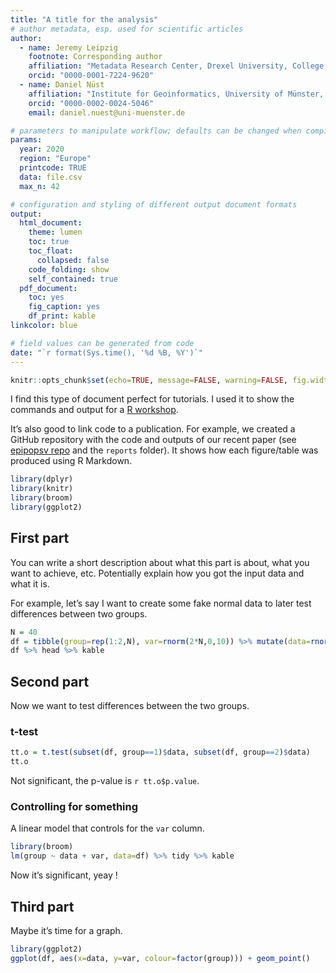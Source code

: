 ```yaml
---
title: "A title for the analysis"
# author metadata, esp. used for scientific articles
author:
  - name: Jeremy Leipzig
    footnote: Corresponding author
    affiliation: "Metadata Research Center, Drexel University, College of Computing and Informatics, Philadelphia PA, USA"
    orcid: "0000-0001-7224-9620"
  - name: Daniel Nüst
    affiliation: "Institute for Geoinformatics, University of Münster, Germany"
    orcid: "0000-0002-0024-5046"
    email: daniel.nuest@uni-muenster.de

# parameters to manipulate workflow; defaults can be changed when compiling the document
params:
  year: 2020
  region: "Europe"
  printcode: TRUE
  data: file.csv
  max_n: 42

# configuration and styling of different output document formats
output: 
  html_document:
    theme: lumen
    toc: true
    toc_float:
      collapsed: false
    code_folding: show
    self_contained: true
  pdf_document:
    toc: yes
    fig_caption: yes
    df_print: kable
linkcolor: blue

# field values can be generated from code
date: "`r format(Sys.time(), '%d %B, %Y')`"
---
```


<!-- inspiration/sources for fake front matter: https://bookdown.org/yihui/rmarkdown/params-declare.html, https://github.com/nuest/reproducible-research-at-giscience/blob/master/paper/reproducible-research-at-giscience.Rmd -->

```r
knitr::opts_chunk$set(echo=TRUE, message=FALSE, warning=FALSE, fig.width=8, tidy=TRUE)
```


I find this type of document perfect for tutorials. 
I used it to show the commands and output for a [R workshop](https://github.com/jmonlong/HGSS_Rworkshops/blob/master/Advanced-Tidyverse-Bioconductor-2018/HGSS-Rworkshop2018-advanced-liveScript.md).

It's also good to link code to a publication. 
For example, we created a GitHub repository with the code and outputs of our recent paper (see [epipopsv repo](https://github.com/jmonlong/epipopsv) and the `reports` folder).
It shows how each figure/table was produced using R Markdown.

```r
library(dplyr)
library(knitr)
library(broom)
library(ggplot2)
```


## First part

You can write a short description about what this part is about, what you want to achieve, etc.
Potentially explain how you got the input data and what it is.

For example, let's say I want to create some fake normal data to later test differences between two groups.

```r
N = 40
df = tibble(group=rep(1:2,N), var=rnorm(2*N,0,10)) %>% mutate(data=rnorm(n(), group)+var)
df %>% head %>% kable
```

## Second part

Now we want to test differences between the two groups.

### t-test

```r
tt.o = t.test(subset(df, group==1)$data, subset(df, group==2)$data)
tt.o
```

Not significant, the p-value is `r tt.o$p.value`.


### Controlling for something

A linear model that controls for the `var` column.

```r
library(broom)
lm(group ~ data + var, data=df) %>% tidy %>% kable
```

Now it's significant, yeay !

## Third part

Maybe it's time for a graph.

```r
library(ggplot2)
ggplot(df, aes(x=data, y=var, colour=factor(group))) + geom_point()
```
